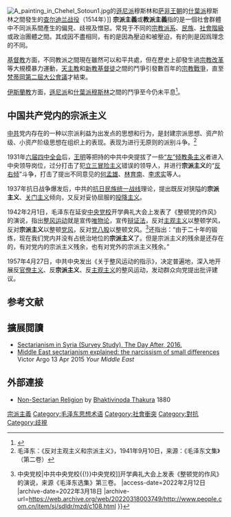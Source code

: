 {{歧視側邊欄}}
[[File:A_painting_in_Chehel_Sotoun1.jpg|thumb]]的[[遜尼派|遜尼派]]穆斯林和[[萨非王朝|萨非王朝]]的[[什葉派|什葉派]]穆斯林之間發生的[[查尔迪兰战役|查尔迪兰战役]]（1514年）]]
'''宗派主義'''或'''教派主義'''指的是一個社會群體中不同派系間產生的偏見、歧視及憎惡。常見于不同的[[宗教派系|宗教派系]]、[[民族|民族]]、[[社會階級|社會階級]]或政治團體之間。其成因不盡相同，有的是因為壓迫和被壓迫，有的則是因爲理念的不同。

[[基督教|基督教]]方面，不同教派之間現在雖然可以和平共處，但在歷史上卻發生過[[宗教改革|宗教改革]]等大規模暴力運動，[[天主教|天主教]]和[[基督新教|新教]][[基督徒|基督徒]]之間的鬥爭引發數百年的[[宗教戰爭|宗教戰爭]]，直至[[梵蒂岡第二屆大公會議|梵蒂岡第二屆大公會議]]才結束。

[[伊斯蘭教|伊斯蘭教]]方面，[[遜尼派|遜尼派]]和[[什葉派|什葉派]][[穆斯林|穆斯林]]之間的鬥爭至今仍未平息<ref>{{cite news |url=http://news.bbc.co.uk/1/hi/world/south_asia/7181042.stm |work=BBC News |title=Lahore bomb raises sectarian questions |date=January 10, 2008 |accessdate=May 23, 2010 |archive-date=2008-01-22 |archive-url=https://web.archive.org/web/20080122113407/http://news.bbc.co.uk/1/hi/world/south_asia/7181042.stm |dead-url=no }}</ref>。

==中国共产党内的宗派主义==
[[中共|中共]]党内存在的一种以宗派利益为出发点的思想和行为，是封建宗派思想、资产阶级、小资产阶级思想在组织上的表现。表现为进行无原则的派别斗争。<ref>毛泽东：《反对主观主义和宗派主义》，1941年9月10日，来源：《毛泽东文集》（第二卷）</ref> 

1931年[[中共中央六届四中全会|六届四中全会]]后，[[王明|王明]]等把持的中共中央提拔了一些[[左倾教条主义|“左”倾教条主义]]者进入中央领导岗位，过分打击了犯[[立三路线|立三]][[冒险主义|冒险主义]]错误的领导人，并进行'''宗派主义'''的“[[反右倾|反右倾]]”斗争，打击了提出不同意见的[[何孟雄|何孟雄]]、[[林育南|林育南]]、[[李求实|李求实]]等人。 

1937年抗日战争爆发后，中共的[[抗日民族統一戰線|抗日民族统一战线]]理论，提出既反对狭隘的'''宗派主义'''、[[关门主义|关门主义]]倾向，又反对妥协屈服的[[投降主义|投降主义]]。

1942年2月1日，毛泽东在延安[[中共中央党校|中央党校]]开学典礼大会上发表了《整顿党的作风》的演说，指出[[整风运动|整风运动]]就是宣传[[唯物论|唯物论]]，宣传[[辩证法|辩证法]]，反对[[主观主义|主观主义]]以整顿学风，反对'''宗派主义'''以整顿[[党风|党风]]，反对[[党八股|党八股]]以整顿文风。<ref>{{Cite web |url=http://www.people.com.cn/item/sj/sdldr/mzd/c108.html |title=1942年2月1日毛泽东在延安[[中共中央党校{{!}}中央党校|中共中央党校{{!}}中央党校]]开学典礼大会上发表《整顿党的作风》的演说，来源《毛泽东选集》第三卷。 |access-date=2022年2月12日 |archive-date=2022年3月18日 |archive-url=https://web.archive.org/web/20220318003749/http://www.people.com.cn/item/sj/sdldr/mzd/c108.html }}</ref>还指出：“由于二十年的锻炼，现在我们党内并没有占统治地位的'''宗派主义'''了。但是宗派主义的残余是还存在的，有对党内的宗派主义残余，也有对党外的宗派主义残余。”

1957年4月27日，中共中央发出《关于整风运动的指示》，决定普遍地，深入地开展反[[官僚主义|官僚主义]]、反'''宗派主义'''、反[[主观主义|主观主义]]的整风运动，发动群众向党提出批评建议。
==参考文献==
{{reflist}}

==擴展閲讀==
* [https://web.archive.org/web/20160401130757/http://tda-sy.org/english-sectarianism-in-syria-survey-study/?lang=en Sectarianism in Syria (Survey Study), The Day After, 2016.]
* [http://www.yourmiddleeast.com/culture/middle-east-sectarianism-explained-the-narcissism-of-small-differences_31307 Middle East sectarianism explained: the narcissism of small differences]{{Wayback|url=http://www.yourmiddleeast.com/culture/middle-east-sectarianism-explained-the-narcissism-of-small-differences_31307 |date=20170425101639 }} Victor Argo 13 Apr 2015 ''Your Middle East''

==外部連接==
{{Wiktionary|sectarian}}
* [http://causeofallcauses.com/NonsectarianReligion.htm Non-Sectarian Religion]{{Wayback|url=http://causeofallcauses.com/NonsectarianReligion.htm |date=20171010114341 }} by [[Bhaktivinoda_Thakura|Bhaktivinoda Thakura]] 1880

[[Category:宗派主義|]]
[[Category:毛泽东思想术语|Category:毛泽东思想术语]]
[[Category:社會衝突|Category:社會衝突]]
[[Category:對抗|Category:對抗]]
[[Category:歧視|Category:歧視]]
